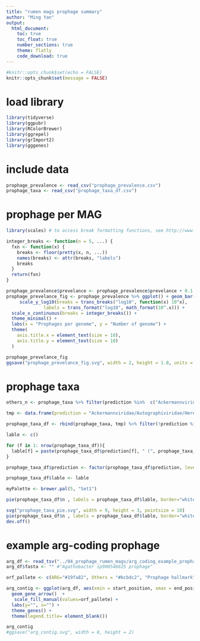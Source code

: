 ```yaml
---
title: "rumen mags prophage summary"
author: "Ming Yan"
output: 
  html_document:
    toc: true
    toc_float: true
    number_sections: true
    theme: flatly
    code_download: true
---
```


```r
#knitr::opts_chunk$set(echo = FALSE)
knitr::opts_chunk$set(message = FALSE)
```

# load library
```r
library(tidyverse)
library(ggpubr)
library(RColorBrewer)
library(ggrepel)
library(grImport2)
library(gggenes)
```

# include data
```r
prophage_prevalence <- read_csv("prophage_prevalence.csv")
prophage_taxa <- read_csv("prophage_taxa_df.csv")
```

# prophage per MAG 
```r
library(scales) # to access break formatting functions, see http://www.sthda.com/english/wiki/ggplot2-axis-scales-and-transformations

integer_breaks <- function(n = 5, ...) {
  fxn <- function(x) {
    breaks <- floor(pretty(x, n, ...))
    names(breaks) <- attr(breaks, "labels")
    breaks
  }
  return(fxn)
}

prophage_prevalence$prevelance <- prophage_prevalence$prevelance + 0.1 # to display 1 genome have 10 prophage
prophage_prevelance_fig <- prophage_prevalence %>% ggplot() + geom_bar(aes(x = prophage_per_genome, y = prevelance), stat = "identity") +
     scale_y_log10(breaks = trans_breaks("log10", function(x) 10^x),
              labels = trans_format("log10", math_format(10^.x))) +
  scale_x_continuous(breaks = integer_breaks()) +
  theme_minimal() + 
  labs(x = "Prophages per genome", y = "Number of genome") + 
  theme(
    axis.title.x = element_text(size = 10),
    axis.title.y = element_text(size = 10)
  )

prophage_prevelance_fig
ggsave("prophage_prevelance_fig.svg", width = 2, height = 1.8, units = "in")
```

# prophage taxa
```r
others_n <- prophage_taxa %>% filter(prediction %in%  c("Ackermannviridae", "Autographiviridae", "Herelleviridae")) %>% select(n) %>% sum()

tmp <- data.frame(prediction = "Ackermannviridae/Autographiviridae/Herelleviridae", n = others_n) 

prophage_taxa_df <- rbind(prophage_taxa, tmp) %>% filter(!prediction %in% c("Ackermannviridae", "Autographiviridae", "Herelleviridae"))

lable <- c()

for (f in 1: nrow(prophage_taxa_df)){
  lable[f] = paste(prophage_taxa_df$prediction[f], " (", prophage_taxa_df$n[f], ")", sep = "")
}

prophage_taxa_df$prediction <- factor(prophage_taxa_df$prediction, levels = c("Myoviridae", "Siphoviridae", "Podoviridae", "Unassigned", "Ackermannviridae/Autographiviridae/Herelleviridae"))

prophage_taxa_df$lable <- lable

myPalette <- brewer.pal(5, "Set1") 

pie(prophage_taxa_df$n , labels = prophage_taxa_df$lable, border="white", col=myPalette)

svg("prophage_taxa_pie.svg", width = 9, height = 3, pointsize = 10)
pie(prophage_taxa_df$n , labels = prophage_taxa_df$lable, border="white", col=myPalette)
dev.off() 
```

# example arg-coding prophage
```r
arg_df <- read_tsv("../04_prophage_rumen_mags/arg_coding_example_prophage.tsv")
arg_df$fasta <- "" #"Agathobacter sp900546625 prophage"

orf_pallete <- c(ARG="#19fa82", Others = "#bcbdc2", "Prophage hallmark" = "#f619fa", "Viral functional gene" = "#fa8619", "Viral structural gene" = "#1924fa" )

arg_contig <- ggplot(arg_df, aes(xmin = start_position, xmax = end_position, y = fasta, fill = orf)) +
  geom_gene_arrow()  +
   scale_fill_manual(values=orf_pallete) +
  labs(y="", x="") +
  theme_genes() + 
  theme(legend.title= element_blank()) 

arg_contig
#ggsave("arg_contig.svg", width = 8, height = 2)
```
